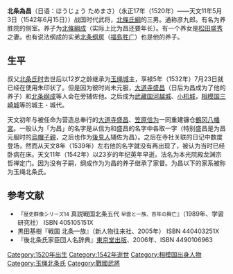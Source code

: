 '''北条為昌'''（日语：ほうじょう ためまさ）（永正17年（1520年）——天文11年5月3日（1542年6月15日））战国时代武将，[[北條氏綱|北條氏綱]]的三男。通称彦九郎。有名为养胜院的侧室。养子为[[北條綱成|北條綱成]]（实际上比为昌还要年长）。有一个养女是[[松田盛秀|松田盛秀]]之妻。也有说法纲成的实弟[[北条纲房|北条纲房]]（[[福島胜广|福島胜广]]）也是他的养子。

== 生平 ==
叔父[[北条氏时|北条氏时]]去世后以12岁之龄继承为[[玉绳城|玉绳城]]主，享禄5年（1532年）7月23日就已经在使用朱印状了。但是因为彼时尚未元服，[[大道寺盛昌|大道寺盛昌]]（日后为昌成为了他的养子）和[[北条纲成|北条纲成]]等人会在旁辅佐他。之后成为[[武藏国|武藏国]][[河越城|河越城]]、[[小机城|小机城]]，[[相模国|相模国]][[三崎城|三崎城]]等的城主・城代。

天文初年与被任命为营造总奉行的[[大道寺盛昌|大道寺盛昌]]、[[笠原信为|笠原信为]]一同重建镰仓[[鶴冈八幡宮|鶴冈八幡宮]]。一般认为「为昌」的名字是从信为和盛昌的名字中各取一字（特别盛昌是为昌元服时的[[烏帽子親|烏帽子親]]，之后也作为[[後見人|後見人]]辅佐为昌）。之后在寺社关联的日记中数度登场，然而从天文8年（1539年）左右他的名字就没有再出现了，被认为当时已经卧病在床。天文11年（1542年）以23岁的年纪英年早逝。法名为本光院殿龙渊宗哲禅定门。因为没有子嗣，纲成作为为昌的养子继承了家督。为昌以下的家系被称为玉绳北条氏。

== 参考文献 ==
* 『<small>歴史群像シリーズ14</small> 真説戦国北条五代 <small>早雲と一族、百年の興亡</small>』（1989年、学習研究社） ISBN 405105151X 
* 黒田基樹『戦国 北条一族』（新人物往来社、2005年） ISBN 440403251X
* 『後北条氏家臣団人名辞典』[[東京堂出版|東京堂出版]]、2006年、ISBN 4490106963

{{後北條氏歷代當主|[[玉繩北條氏|玉繩北條氏]]|1532年 - 1542年|第2任}}

[[Category:1520年出生|Category:1520年出生]]
[[Category:1542年逝世|Category:1542年逝世]]
[[Category:相模国出身人物|Category:相模国出身人物]]
[[Category:玉绳北条氏|Category:玉绳北条氏]]
[[Category:戰國武將|Category:戰國武將]]